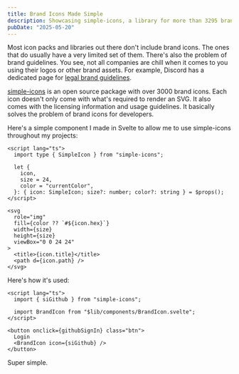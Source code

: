 ```yaml
---
title: Brand Icons Made Simple
description: Showcasing simple-icons, a library for more than 3295 brand icons
pubDate: "2025-05-20"
---
```


Most icon packs and libraries out there don't include brand icons. The ones that do usually have a very limited set of them. There's also the problem of brand guidelines. You see, not all companies are chill when it comes to you using their logos or other brand assets. For example, Discord has a dedicated page for [legal brand guidelines](https://discord.com/branding).

[simple-icons](https://simpleicons.org/) is an open source package with over 3000 brand icons. Each icon doesn't only come with what's required to render an SVG. It also comes with the licensing information and usage guidelines. It basically solves the problem of brand icons for developers.

Here's a simple component I made in Svelte to allow me to use simple-icons throughout my projects:

```svelte
<script lang="ts">
  import type { SimpleIcon } from "simple-icons";

  let {
    icon,
    size = 24,
    color = "currentColor",
  }: { icon: SimpleIcon; size?: number; color?: string } = $props();
</script>

<svg
  role="img"
  fill={color ?? `#${icon.hex}`}
  width={size}
  height={size}
  viewBox="0 0 24 24"
>
  <title>{icon.title}</title>
  <path d={icon.path} />
</svg>
```

Here's how it's used:

```svelte {9}
<script lang="ts">
  import { siGithub } from "simple-icons";

  import BrandIcon from "$lib/components/BrandIcon.svelte";
</script>

<button onclick={githubSignIn} class="btn">
  Login
  <BrandIcon icon={siGithub} />
</button>
```

Super simple.
